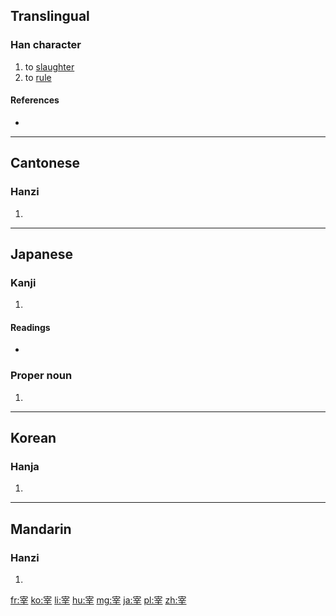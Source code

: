 ==Translingual==

===Han character===
{{Han char|rn=40|rad=宀|as=07|sn=10|four=3040<sub>1</sub>|canj=十卜廿十 (JYTJ)|ids=⿱[[宀]][[辛]]}}

# to [[slaughter]]
# to [[rule]]

====References====
* {{Han ref|kx=0286.040|dkj=07160|dj=0565.040|hdz=20935.060|uh=5BB0|ud=23472|bh=AE5F|bd=44639}}

----

==Cantonese==

===Hanzi===
{{yue-hanzi|jyut=[[zoi2]]|y=joi2}}

# {{defn|lang=yue|sort=宀07}}

----

==Japanese==

===Kanji===
{{ja-kanji|grade=c|rs=宀07}}

# {{defn|lang=ja|sort=宀07}}

====Readings====
* {{ja-readings|on=[[さい]] (sai)|kun=[[つかさどる]] (tsukasadoru), [[つかさ]] (tsukasa)}}

===Proper noun===
{{ja-pos|おさむ|proper}}

# {{given name|male|lang=ja|sort=おさむ}}

----

==Korean==

===Hanja===
{{ko-hanja|hangeul=재|rv=jae|mr=chae}}

# {{defn|lang=ko|sort=宀07}}

----

==Mandarin==

===Hanzi===
{{cmn-hanzi|pin=[[zǎi]] ([[zai3]])|wg=tsai<sup>3</sup>}}

# {{defn|lang=cmn|sort=宀07}}

[[fr:宰]]
[[ko:宰]]
[[li:宰]]
[[hu:宰]]
[[mg:宰]]
[[ja:宰]]
[[pl:宰]]
[[zh:宰]]